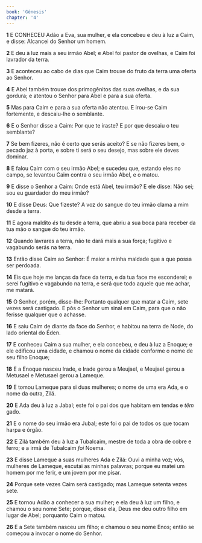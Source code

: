```yaml
---
book: 'Gênesis'
chapter: '4'
---
```


**1** E CONHECEU Adão a Eva, sua mulher, e ela concebeu e deu à luz a Caim, e disse: Alcancei do Senhor um homem.

**2** E deu à luz mais a seu irmão Abel; e Abel foi pastor de ovelhas, e Caim foi lavrador da terra.

**3** E aconteceu ao cabo de dias que Caim trouxe do fruto da terra uma oferta ao Senhor.

**4** E Abel também trouxe dos primogênitos das suas ovelhas, e da sua gordura; e atentou o Senhor para Abel e para a sua oferta.

**5** Mas para Caim e para a sua oferta não atentou. E irou-se Caim fortemente, e descaiu-lhe o semblante.

**6** E o Senhor disse a Caim: Por que te iraste? E por que descaiu o teu semblante?

**7** Se bem fizeres, não é certo que serás aceito? E se não fizeres bem, o pecado jaz à porta, e sobre ti será o seu desejo, mas sobre ele deves dominar.

**8** E falou Caim com o seu irmão Abel; e sucedeu que, estando eles no campo, se levantou Caim contra o seu irmão Abel, e o matou.

**9** E disse o Senhor a Caim: Onde está Abel, teu irmão? E ele disse: Não sei; sou eu guardador do meu irmão?

**10** E disse Deus: Que fizeste? A voz do sangue do teu irmão clama a mim desde a terra.

**11** E agora maldito _és_ tu desde a terra, que abriu a sua boca para receber da tua mão o sangue do teu irmão.

**12** Quando lavrares a terra, não te dará mais a sua força; fugitivo e vagabundo serás na terra.

**13** Então disse Caim ao Senhor: É maior a minha maldade que a que possa ser perdoada.

**14** Eis que hoje me lanças da face da terra, e da tua face me esconderei; e serei fugitivo e vagabundo na terra, e será que todo aquele que me achar, me matará.

**15** O Senhor, porém, disse-lhe: Portanto qualquer que matar a Caim, sete vezes será castigado. E pôs o Senhor um sinal em Caim, para que o não ferisse qualquer que o achasse.

**16** E saiu Caim de diante da face do Senhor, e habitou na terra de Node, do lado oriental do Éden.

**17** E conheceu Caim a sua mulher, e ela concebeu, e deu à luz a Enoque; e ele edificou uma cidade, e chamou o nome da cidade conforme o nome de seu filho Enoque;

**18** E a Enoque nasceu Irade, e Irade gerou a Meujael, e Meujael gerou a Metusael e Metusael gerou a Lameque.

**19** E tomou Lameque para si duas mulheres; o nome de uma era Ada, e o nome da outra, Zilá.

**20** E Ada deu à luz a Jabal; este foi o pai dos que habitam em tendas e _têm_ gado.

**21** E o nome do seu irmão era Jubal; este foi o pai de todos os que tocam harpa e órgão.

**22** E Zilá também deu à luz a Tubalcaim, mestre de toda a obra de cobre e ferro; e a irmã de Tubalcaim _foi_ Noema.

**23** E disse Lameque a suas mulheres Ada e Zilá: Ouvi a minha voz; vós, mulheres de Lameque, escutai as minhas palavras; porque eu matei um homem por me ferir, e um jovem por me pisar.

**24** Porque sete vezes Caim será castigado; mas Lameque setenta vezes sete.

**25** E tornou Adão a conhecer a sua mulher; e ela deu à luz um filho, e chamou o seu nome Sete; porque, disse ela, Deus me deu outro filho em lugar de Abel; porquanto Caim o matou.

**26** E a Sete também nasceu um filho; e chamou o seu nome Enos; então se começou a invocar o nome do Senhor.
